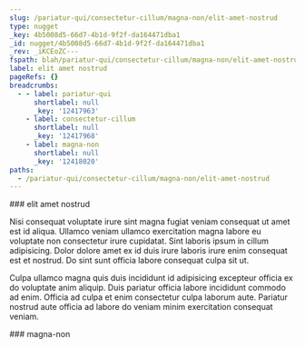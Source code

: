 ```yaml
---
slug: /pariatur-qui/consectetur-cillum/magna-non/elit-amet-nostrud
type: nugget
_key: 4b5008d5-66d7-4b1d-9f2f-da164471dba1
_id: nugget/4b5008d5-66d7-4b1d-9f2f-da164471dba1
_rev: _iKCEoZC---
fspath: blah/pariatur-qui/consectetur-cillum/magna-non/elit-amet-nostrud.md
label: elit amet nostrud
pageRefs: {}
breadcrumbs:
  - - label: pariatur-qui
      shortlabel: null
      _key: '12417963'
    - label: consectetur-cillum
      shortlabel: null
      _key: '12417968'
    - label: magna-non
      shortlabel: null
      _key: '12418020'
paths:
  - /pariatur-qui/consectetur-cillum/magna-non/elit-amet-nostrud
---
```


<NuggetArea>
<Nugget slug="/pariatur-qui/consectetur-cillum/magna-non/elit-amet-nostrud" type="nugget" _key="4b5008d5-66d7-4b1d-9f2f-da164471dba1" _id="nugget/4b5008d5-66d7-4b1d-9f2f-da164471dba1" _rev="_iKCEoZC---" fspath="blah/pariatur-qui/consectetur-cillum/magna-non/elit-amet-nostrud.md" label="elit amet nostrud" paths="/pariatur-qui/consectetur-cillum/magna-non/elit-amet-nostrud">
<NuggetBody>
### elit amet nostrud

Nisi consequat voluptate irure sint magna fugiat veniam consequat ut amet est id aliqua. Ullamco veniam ullamco exercitation magna labore eu voluptate non consectetur irure cupidatat. Sint laboris ipsum in cillum adipisicing. Dolor dolore amet ex id duis irure laboris irure enim consequat est et nostrud. Do sint sunt officia labore consequat culpa sit ut.

Culpa ullamco magna quis duis incididunt id adipisicing excepteur officia ex do voluptate anim aliquip. Duis pariatur officia labore incididunt commodo ad enim. Officia ad culpa et enim consectetur culpa laborum aute. Pariatur nostrud aute officia ad labore do veniam minim exercitation consequat veniam.

</NuggetBody>
<Breadcrumbs>
<Crumbs>
<Crumb _key="12417963" label="pariatur-qui" /><Crumb _key="12417968" label="consectetur-cillum" /><Crumb _key="12418020" label="magna-non" />
</Crumbs>
</Breadcrumbs>
</Nugget>

<NuggetsInbound>
</NuggetsInbound>
<NuggetsOutbound>
</NuggetsOutbound>
</NuggetArea>
<PassagesInbound>
<Passage direction="inbound" type="passage" _key="12418020" _id="passage/12418020" _rev="_iKCEoY6--_" label="magna-non" passage="magna-non" fspath="blah/pariatur-qui/consectetur-cillum/magna-non" paths="/pariatur-qui/consectetur-cillum/magna-non" slug="/pariatur-qui/consectetur-cillum/magna-non">
<NuggetBody>
### magna-non

</NuggetBody>
<Breadcrumbs>
<Crumbs>
<Crumb _key="12417963" label="pariatur-qui" /><Crumb _key="12417968" label="consectetur-cillum" />
</Crumbs>
</Breadcrumbs>
</Passage>

</PassagesInbound>
<PassagesOutbound>
</PassagesOutbound>
